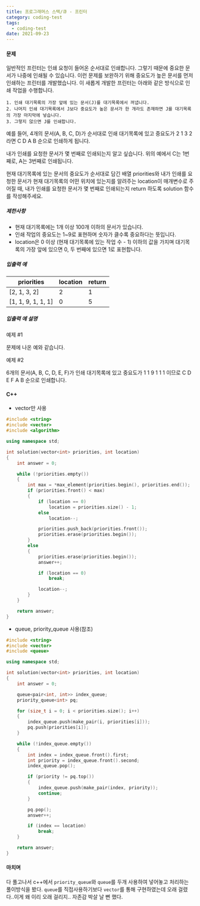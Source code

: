 ```yaml
---
title: 프로그래머스 스택/큐 - 프린터
category: coding-test
tags:
  - coding-test
date: 2021-09-23
---
```


#### 문제

일반적인 프린터는 인쇄 요청이 들어온 순서대로 인쇄합니다. 그렇기 때문에 중요한 문서가 나중에 인쇄될 수 있습니다. 이런 문제를 보완하기 위해 중요도가 높은 문서를 먼저 인쇄하는 프린터를 개발했습니다. 이 새롭게 개발한 프린터는 아래와 같은 방식으로 인쇄 작업을 수행합니다.

```
1. 인쇄 대기목록의 가장 앞에 있는 문서(J)를 대기목록에서 꺼냅니다.
2. 나머지 인쇄 대기목록에서 J보다 중요도가 높은 문서가 한 개라도 존재하면 J를 대기목록의 가장 마지막에 넣습니다.
3. 그렇지 않으면 J를 인쇄합니다.
```

예를 들어, 4개의 문서(A, B, C, D)가 순서대로 인쇄 대기목록에 있고 중요도가 2 1 3 2 라면 C D A B 순으로 인쇄하게 됩니다.

내가 인쇄를 요청한 문서가 몇 번째로 인쇄되는지 알고 싶습니다. 위의 예에서 C는 1번째로, A는 3번째로 인쇄됩니다.

현재 대기목록에 있는 문서의 중요도가 순서대로 담긴 배열 priorities와 내가 인쇄를 요청한 문서가 현재 대기목록의 어떤 위치에 있는지를 알려주는 location이 매개변수로 주어질 때, 내가 인쇄를 요청한 문서가 몇 번째로 인쇄되는지 return 하도록 solution 함수를 작성해주세요.

##### 제한사항

- 현재 대기목록에는 1개 이상 100개 이하의 문서가 있습니다.
- 인쇄 작업의 중요도는 1~9로 표현하며 숫자가 클수록 중요하다는 뜻입니다.
- location은 0 이상 (현재 대기목록에 있는 작업 수 - 1) 이하의 값을 가지며 대기목록의 가장 앞에 있으면 0, 두 번째에 있으면 1로 표현합니다.

##### 입출력 예

| priorities         | location | return |
| ------------------ | -------- | ------ |
| [2, 1, 3, 2]       | 2        | 1      |
| [1, 1, 9, 1, 1, 1] | 0        | 5      |

##### 입출력 예 설명

예제 #1

문제에 나온 예와 같습니다.

예제 #2

6개의 문서(A, B, C, D, E, F)가 인쇄 대기목록에 있고 중요도가 1 1 9 1 1 1 이므로 C D E F A B 순으로 인쇄합니다.

#### C++

- vector만 사용

```c++
#include <string>
#include <vector>
#include <algorithm>

using namespace std;

int solution(vector<int> priorities, int location)
{
    int answer = 0;

    while (!priorities.empty())
    {
        int max = *max_element(priorities.begin(), priorities.end());
        if (priorities.front() < max)
        {
            if (location == 0)
                location = priorities.size() - 1;
            else
                location--;

            priorities.push_back(priorities.front());
            priorities.erase(priorities.begin());
        }
        else
        {
            priorities.erase(priorities.begin());
            answer++;

            if (location == 0)
                break;

            location--;
        }
    }

    return answer;
}
```

- queue, priority_queue 사용(참조)

```c++
#include <string>
#include <vector>
#include <queue>

using namespace std;

int solution(vector<int> priorities, int location)
{
    int answer = 0;

    queue<pair<int, int>> index_queue;
    priority_queue<int> pq;

    for (size_t i = 0; i < priorities.size(); i++)
    {
        index_queue.push(make_pair(i, priorities[i]));
        pq.push(priorities[i]);
    }

    while (!index_queue.empty())
    {
        int index = index_queue.front().first;
        int priority = index_queue.front().second;
        index_queue.pop();

        if (priority != pq.top())
        {
            index_queue.push(make_pair(index, priority));
            continue;
        }

        pq.pop();
        answer++;

        if (index == location)
            break;
    }

    return answer;
}
```

#### 마치며

다 풀고나서 c++에서 `priority_queue`와 `queue`를 두개 사용하여 넣어놓고 처리하는 풀이방식을 봤다. `queue`를 직접사용하기보다 `vector`를 통해 구현하였는데 오래 걸렸다..이게 왜 이리 오래 걸리지.. 자존감 박살 날 뻔 했다.
